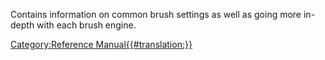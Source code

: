 Contains information on common brush settings as well as going more in-depth with each brush engine.

[[Category:Reference Manual{{#translation:}}]]
